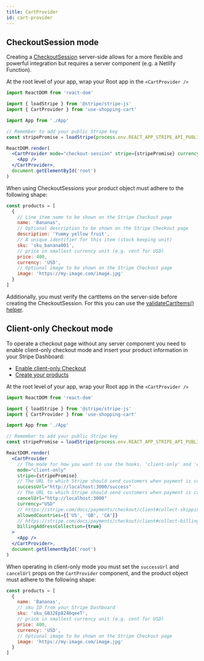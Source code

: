```yaml
---
title: CartProvider
id: cart-provider
---
```


## CheckoutSession mode

Creating a [CheckoutSession](https://stripe.com/docs/payments/checkout/one-time#create-checkout-session) server-side allows for a more flexible and powerful integration but requires a server component (e.g. a Netlify Function).

At the root level of your app, wrap your Root app in the `<CartProvider />`

```jsx
import ReactDOM from 'react-dom'

import { loadStripe } from '@stripe/stripe-js'
import { CartProvider } from 'use-shopping-cart'

import App from './App'

// Remember to add your public Stripe key
const stripePromise = loadStripe(process.env.REACT_APP_STRIPE_API_PUBLIC)

ReactDOM.render(
  <CartProvider mode="checkout-session" stripe={stripePromise} currency="USD">
    <App />
  </CartProvider>,
  document.getElementById('root')
)
```

When using CheckoutSessions your product object must adhere to the following shape:

```js
const products = [
  {
    // Line item name to be shown on the Stripe Checkout page
    name: 'Bananas',
    // Optional description to be shown on the Stripe Checkout page
    description: 'Yummy yellow fruit',
    // A unique identifier for this item (stock keeping unit)
    sku: 'sku_banana001',
    // price in smallest currency unit (e.g. cent for USD)
    price: 400,
    currency: 'USD',
    // Optional image to be shown on the Stripe Checkout page
    image: 'https://my-image.com/image.jpg'
  }
]
```

Additionally, you must verify the cartItems on the server-side before creating the CheckoutSession. For this you can use the [validateCartItems() helper](</usage/validateCartItems()>).

## Client-only Checkout mode

To operate a checkout page without any server component you need to enable client-only checkout mode and insert your product information in your Stripe Dashboard:

- [Enable client-only Checkout](https://stripe.com/docs/payments/checkout/client#enable-checkout)
- [Create your products](https://stripe.com/docs/payments/checkout/client#create-products)

At the root level of your app, wrap your Root app in the `<CartProvider />`

```jsx
import ReactDOM from 'react-dom'

import { loadStripe } from '@stripe/stripe-js'
import { CartProvider } from 'use-shopping-cart'

import App from './App'

// Remember to add your public Stripe key
const stripePromise = loadStripe(process.env.REACT_APP_STRIPE_API_PUBLIC)

ReactDOM.render(
  <CartProvider
    // The mode for how you want to use the hooks. 'client-only' and 'checkout-session' are the options
    mode="client-only"
    stripe={stripePromise}
    // The URL to which Stripe should send customers when payment is complete.
    successUrl="http://localhost:3000/success"
    // The URL to which Stripe should send customers when payment is canceled.
    cancelUrl="http://localhost:3000"
    currency="USD"
    // https://stripe.com/docs/payments/checkout/client#collect-shipping-address
    allowedCountries={['US', 'GB', 'CA']}
    // https://stripe.com/docs/payments/checkout/client#collect-billing-address
    billingAddressCollection={true}
  >
    <App />
  </CartProvider>,
  document.getElementById('root')
)
```

When operating in client-only mode you must set the `successUrl` and `cancelUrl` props on the `CartProvider` component, and the product object must adhere to the following shape:

```js
const products = [
  {
    name: 'Bananas',
    // sku ID from your Stripe Dashboard
    sku: 'sku_GBJ2Ep8246qeeT',
    // price in smallest currency unit (e.g. cent for USD)
    price: 400,
    currency: 'USD',
    // Optional image to be shown on the Stripe Checkout page
    image: 'https://my-image.com/image.jpg'
  }
]
```
